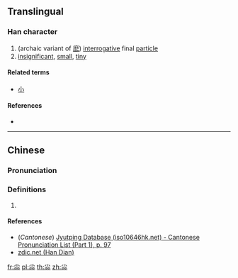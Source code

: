 {{also|小}}
==Translingual==

===Han character===
{{Han char|rn=42|rad=小|as=06|sn=9|four=|canj=FFF,XFFF|ids=⿱小⿰小小}}

# (archaic variant of [[麽]]) [[interrogative]] final [[particle]]
# [[insignificant]], [[small]], [[tiny]]

====Related terms====
* [[小]]

====References====
* {{Han ref|kx=0297.140|dkj=07498|dj=0592.050|hdz=10564.080|uh=5C1B|ud=23579}}

----

==Chinese==
{{zh-forms}}

===Pronunciation===
{{zh-pron
|m=mó,liáo
|c=mo1
|mc=
|oc=
|ma=
|cat=part,a
}}

===Definitions===
# {{rfdef|lang=zh}}

====References====
* (''Cantonese'') [http://www.iso10646hk.net/jp/document/download.jsp Jyutping Database (iso10646hk.net) - Cantonese Pronunciation List (Part 1), p. 97]
* [http://www.zdic.net/z/18/js/5C1B.htm zdic.net (Han Dian)]

[[fr:尛]]
[[pl:尛]]
[[th:尛]]
[[zh:尛]]